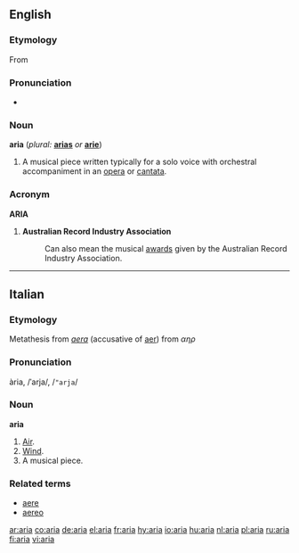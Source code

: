 ==English==

===Etymology===
From {{It.}}

===Pronunciation===
*{{IPA|/ˈɑː.ɹi.ɑ/}}

===Noun===
'''aria''' (''plural:'' '''[[arias]]''' ''or'' '''[[arie]]''')

# A musical piece written typically for a solo voice with orchestral accompaniment in an [[opera]] or [[cantata]].

===Acronym===
'''ARIA'''
#'''Australian Record Industry Association'''
#:Can also mean the musical [[award]]s given by the Australian Record Industry Association.

----

==Italian==

===Etymology===
Metathesis from {{L.}} ''[[aera]]'' (accusative of [[aer]]) from {{Gr.}} ''αηρ''

===Pronunciation===
ària, /ˈarja/, /<tt>"arja</tt>/

===Noun===
'''aria''' {{f}}

# [[air|Air]].
# [[wind|Wind]].
# A musical piece.

===Related terms===
*[[aere]]
*[[aereo]]


[[ar:aria]]
[[co:aria]]
[[de:aria]]
[[el:aria]]
[[fr:aria]]
[[hy:aria]]
[[io:aria]]
[[hu:aria]]
[[nl:aria]]
[[pl:aria]]
[[ru:aria]]
[[fi:aria]]
[[vi:aria]]